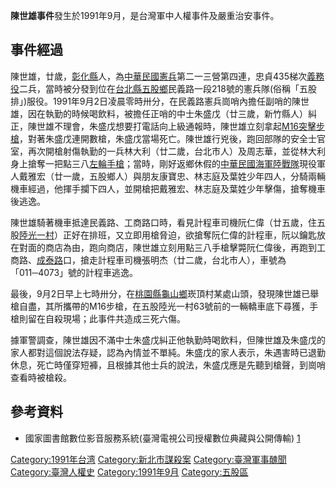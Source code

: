 '''陳世雄事件'''發生於1991年9月，是台灣軍中人權事件及嚴重治安事件。

== 事件經過 ==
陳世雄，廿歲，[[彰化縣|彰化縣]]人，為[[中華民國憲兵|中華民國憲兵]]第二一三營第四連，忠貞435梯次[[義務役|義務役]]二兵，當時被分發到位在[[台北縣|台北縣]][[五股鄉|五股鄉]]民義路一段218號的憲兵隊(俗稱「五股排」)服役。1991年9月2日凌晨零時卅分，在民義路憲兵崗哨內擔任副哨的陳世雄，因在執勤的時候喝飲料，被擔任正哨的中士朱盛戊（廿三歲，新竹縣人）糾正，陳世雄不理會，朱盛戊想要打電話向上級通報時，陳世雄立刻拿起[[M16突擊步槍|M16突擊步槍]]，對著朱盛戊連開數槍，朱盛戊當場死亡。陳世雄行兇後，跑回部隊的安全士官室，再次開槍射傷執勤的一兵林大利（廿二歲，台北市人）及周志華，並從林大利身上搶奪一把點三八[[左輪手槍|左輪手槍]]；當時，剛好返鄉休假的[[中華民國海軍陸戰隊|中華民國海軍陸戰隊]]現役軍人戴雅宏（廿一歲，五股鄉人）與朋友康寶忠、林志庭及葉姓少年四人，分騎兩輛機車經過，他揮手攔下四人，並開槍把戴雅宏、林志庭及葉姓少年擊傷，搶奪機車後逃逸。

陳世雄騎著機車抵達民義路、工商路口時，看見計程車司機阮仁偉（廿五歲，住五股[[陸光一村|陸光一村]]）正好在排班，又立即用槍脅迫，欲搶奪阮仁偉的計程車，阮以鑰匙放在對面的商店為由，跑向商店，陳世雄立刻用點三八手槍擊斃阮仁偉後，再跑到工商路、[[成泰路|成泰路]]口，搶走計程車司機張明杰（廿二歲，台北市人），車號為「011─4073」號的計程車逃逸。

最後，9月2日早上七時卅分，在[[桃園縣|桃園縣]][[龜山區|龜山鄉]]崁頂村某處山頭，發現陳世雄已舉槍自盡，其所攜帶的M16步槍，在五股陸光一村63號前的一輛轎車底下尋獲，手槍則留在自殺現場；此事件共造成三死六傷。

據軍警調查，陳世雄因不滿中士朱盛戊糾正他執勤時喝飲料，但陳世雄及朱盛戊的家人都對這個說法存疑，認為內情並不單純。朱盛戊的家人表示，朱遇害時已退勤休息，死亡時僅穿短褲，且根據其他士兵的說法，朱盛戊應是先聽到槍聲，到崗哨查看時被槍殺。

== 參考資料 ==

*國家圖書館數位影音服務系統(臺灣電視公司授權數位典藏與公開傳輸) [http://dava.ncl.edu.tw/MetadataInfo.aspx?funtype=0&id=366080&PlayType=1&BLID=366083] {{Wayback|url=http://dava.ncl.edu.tw/MetadataInfo.aspx?funtype=0&id=366080&PlayType=1&BLID=366083 |date=20161020111512 }}

{{中華民國國軍刑事爭議案件}}
[[Category:1991年台湾|Category:1991年台湾]]
[[Category:新北市謀殺案|Category:新北市謀殺案]]
[[Category:臺灣軍事醜聞|Category:臺灣軍事醜聞]]
[[Category:臺灣人權史|Category:臺灣人權史]]
[[Category:1991年9月|Category:1991年9月]]
[[Category:五股區|Category:五股區]]